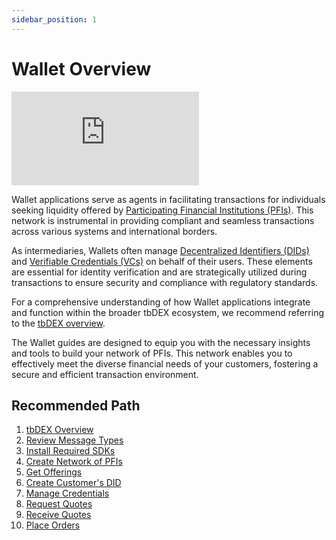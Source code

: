 ```yaml
---
sidebar_position: 1
---
```


# Wallet Overview

<div className="grid grid-cols-1 desktop:grid-cols-1">
  <iframe
    class="aspect-video"
    src="https://www.youtube.com/embed/KiJH2pgwh5U"
    title="YouTube video player"
    frameborder="0"
    allow="accelerometer; autoplay; clipboard-write; encrypted-media; gyroscope; picture-in-picture; web-share"
    allowfullscreen
  ></iframe>
</div>

Wallet applications serve as agents in facilitating transactions for individuals seeking liquidity offered by [Participating Financial Institutions (PFIs)](/docs/tbdex/pfi/overview).
This network is instrumental in providing compliant and seamless transactions across various systems and international borders.

As intermediaries, Wallets often manage [Decentralized Identifiers (DIDs)](/) and [Verifiable Credentials (VCs)](/) on behalf of their users.
These elements are essential for identity verification and are strategically utilized during transactions to ensure security and compliance with regulatory standards.

For a comprehensive understanding of how Wallet applications integrate and function within the broader tbDEX ecosystem, we recommend referring to the [tbDEX overview](/docs/tbdex/#example-scenario).

The Wallet guides are designed to equip you with the necessary insights and tools to build your network of PFIs.
This network enables you to effectively meet the diverse financial needs of your customers, fostering a secure and efficient transaction environment.

## Recommended Path

1. [tbDEX Overview](/docs/tbdex/)
2. [Review Message Types](/docs/tbdex/message-types)
3. [Install Required SDKs](/docs/tbdex/wallet/required-sdks)
4. [Create Network of PFIs](/docs/tbdex/wallet/allowlist-pfis)
5. [Get Offerings](/docs/tbdex/wallet/get-offerings)
6. [Create Customer's DID](//)
7. [Manage Credentials](/docs/tbdex/wallet/managing-credentials)
8. [Request Quotes](/docs/tbdex/wallet/send-rfq)
9. [Receive Quotes](/docs/tbdex/wallet/receive-quote)
10. [Place Orders](/docs/tbdex/wallet/place-order)
